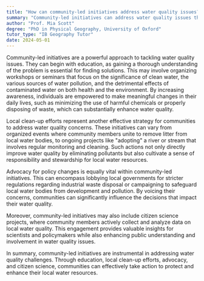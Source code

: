 ```yaml
---
title: "How can community-led initiatives address water quality issues?"
summary: "Community-led initiatives can address water quality issues through education, local clean-up efforts, and advocating for policy changes."
author: "Prof. Mia Scott"
degree: "PhD in Physical Geography, University of Oxford"
tutor_type: "IB Geography Tutor"
date: 2024-05-01
---
```


Community-led initiatives are a powerful approach to tackling water quality issues. They can begin with education, as gaining a thorough understanding of the problem is essential for finding solutions. This may involve organizing workshops or seminars that focus on the significance of clean water, the various sources of water pollution, and the detrimental effects of contaminated water on both health and the environment. By increasing awareness, individuals are empowered to make meaningful changes in their daily lives, such as minimizing the use of harmful chemicals or properly disposing of waste, which can substantially enhance water quality.

Local clean-up efforts represent another effective strategy for communities to address water quality concerns. These initiatives can vary from organized events where community members unite to remove litter from local water bodies, to ongoing projects like "adopting" a river or stream that involves regular monitoring and cleaning. Such actions not only directly improve water quality by eliminating pollutants but also cultivate a sense of responsibility and stewardship for local water resources.

Advocacy for policy changes is equally vital within community-led initiatives. This can encompass lobbying local governments for stricter regulations regarding industrial waste disposal or campaigning to safeguard local water bodies from development and pollution. By voicing their concerns, communities can significantly influence the decisions that impact their water quality.

Moreover, community-led initiatives may also include citizen science projects, where community members actively collect and analyze data on local water quality. This engagement provides valuable insights for scientists and policymakers while also enhancing public understanding and involvement in water quality issues.

In summary, community-led initiatives are instrumental in addressing water quality challenges. Through education, local clean-up efforts, advocacy, and citizen science, communities can effectively take action to protect and enhance their local water resources.
    